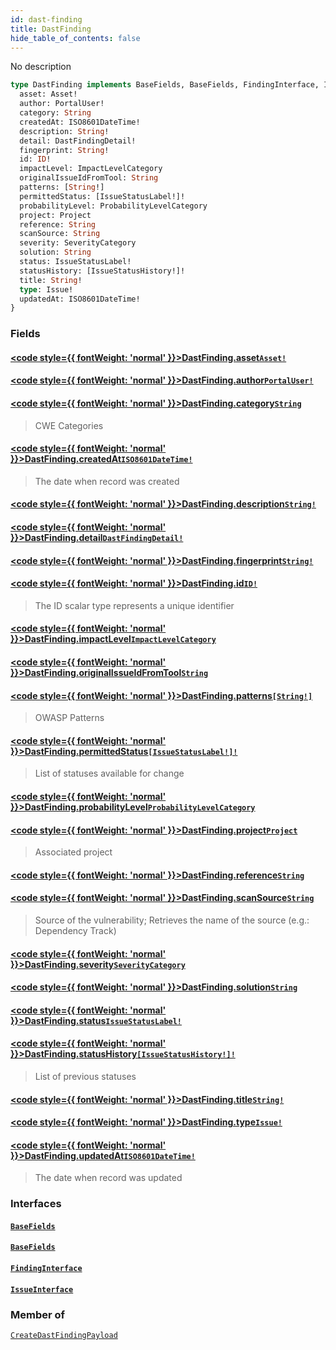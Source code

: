 ```yaml
---
id: dast-finding
title: DastFinding
hide_table_of_contents: false
---
```








No description

```graphql
type DastFinding implements BaseFields, BaseFields, FindingInterface, IssueInterface {
  asset: Asset!
  author: PortalUser!
  category: String
  createdAt: ISO8601DateTime!
  description: String!
  detail: DastFindingDetail!
  fingerprint: String!
  id: ID!
  impactLevel: ImpactLevelCategory
  originalIssueIdFromTool: String
  patterns: [String!]
  permittedStatus: [IssueStatusLabel!]!
  probabilityLevel: ProbabilityLevelCategory
  project: Project
  reference: String
  scanSource: String
  severity: SeverityCategory
  solution: String
  status: IssueStatusLabel!
  statusHistory: [IssueStatusHistory!]!
  title: String!
  type: Issue!
  updatedAt: ISO8601DateTime!
}
```


### Fields

#### [<code style={{ fontWeight: 'normal' }}>DastFinding.<b>asset</b></code>](#)<Bullet />[`Asset!`](/api/graphql/documentation/objects/asset) <Badge class="secondary" text="non-null"/> <Badge class="secondary" text="object"/>
> 
> 

#### [<code style={{ fontWeight: 'normal' }}>DastFinding.<b>author</b></code>](#)<Bullet />[`PortalUser!`](/api/graphql/documentation/objects/portal-user) <Badge class="secondary" text="non-null"/> <Badge class="secondary" text="object"/>
> 
> 

#### [<code style={{ fontWeight: 'normal' }}>DastFinding.<b>category</b></code>](#)<Bullet />[`String`](/api/graphql/documentation/scalars/string) <Badge class="secondary" text="scalar"/>
> CWE Categories
> 

#### [<code style={{ fontWeight: 'normal' }}>DastFinding.<b>createdAt</b></code>](#)<Bullet />[`ISO8601DateTime!`](/api/graphql/documentation/scalars/iso8601-date-time) <Badge class="secondary" text="non-null"/> <Badge class="secondary" text="scalar"/>
> The date when record was created
> 

#### [<code style={{ fontWeight: 'normal' }}>DastFinding.<b>description</b></code>](#)<Bullet />[`String!`](/api/graphql/documentation/scalars/string) <Badge class="secondary" text="non-null"/> <Badge class="secondary" text="scalar"/>
> 
> 

#### [<code style={{ fontWeight: 'normal' }}>DastFinding.<b>detail</b></code>](#)<Bullet />[`DastFindingDetail!`](/api/graphql/documentation/objects/dast-finding-detail) <Badge class="secondary" text="non-null"/> <Badge class="secondary" text="object"/>
> 
> 

#### [<code style={{ fontWeight: 'normal' }}>DastFinding.<b>fingerprint</b></code>](#)<Bullet />[`String!`](/api/graphql/documentation/scalars/string) <Badge class="secondary" text="non-null"/> <Badge class="secondary" text="scalar"/>
> 
> 

#### [<code style={{ fontWeight: 'normal' }}>DastFinding.<b>id</b></code>](#)<Bullet />[`ID!`](/api/graphql/documentation/scalars/id) <Badge class="secondary" text="non-null"/> <Badge class="secondary" text="scalar"/>
> The ID scalar type represents a unique identifier
> 

#### [<code style={{ fontWeight: 'normal' }}>DastFinding.<b>impactLevel</b></code>](#)<Bullet />[`ImpactLevelCategory`](/api/graphql/documentation/enums/impact-level-category) <Badge class="secondary" text="enum"/>
> 
> 

#### [<code style={{ fontWeight: 'normal' }}>DastFinding.<b>originalIssueIdFromTool</b></code>](#)<Bullet />[`String`](/api/graphql/documentation/scalars/string) <Badge class="secondary" text="scalar"/>
> 
> 

#### [<code style={{ fontWeight: 'normal' }}>DastFinding.<b>patterns</b></code>](#)<Bullet />[`[String!]`](/api/graphql/documentation/scalars/string) <Badge class="secondary" text="list"/> <Badge class="secondary" text="scalar"/>
> OWASP Patterns
> 

#### [<code style={{ fontWeight: 'normal' }}>DastFinding.<b>permittedStatus</b></code>](#)<Bullet />[`[IssueStatusLabel!]!`](/api/graphql/documentation/enums/issue-status-label) <Badge class="secondary" text="non-null"/> <Badge class="secondary" text="enum"/>
> List of statuses available for change
> 

#### [<code style={{ fontWeight: 'normal' }}>DastFinding.<b>probabilityLevel</b></code>](#)<Bullet />[`ProbabilityLevelCategory`](/api/graphql/documentation/enums/probability-level-category) <Badge class="secondary" text="enum"/>
> 
> 

#### [<code style={{ fontWeight: 'normal' }}>DastFinding.<b>project</b></code>](#)<Bullet />[`Project`](/api/graphql/documentation/objects/project) <Badge class="secondary" text="object"/>
> Associated project
> 

#### [<code style={{ fontWeight: 'normal' }}>DastFinding.<b>reference</b></code>](#)<Bullet />[`String`](/api/graphql/documentation/scalars/string) <Badge class="secondary" text="scalar"/>
> 
> 

#### [<code style={{ fontWeight: 'normal' }}>DastFinding.<b>scanSource</b></code>](#)<Bullet />[`String`](/api/graphql/documentation/scalars/string) <Badge class="secondary" text="scalar"/>
> Source of the vulnerability; Retrieves the name of the source (e.g.: Dependency Track)
> 

#### [<code style={{ fontWeight: 'normal' }}>DastFinding.<b>severity</b></code>](#)<Bullet />[`SeverityCategory`](/api/graphql/documentation/enums/severity-category) <Badge class="secondary" text="enum"/>
> 
> 

#### [<code style={{ fontWeight: 'normal' }}>DastFinding.<b>solution</b></code>](#)<Bullet />[`String`](/api/graphql/documentation/scalars/string) <Badge class="secondary" text="scalar"/>
> 
> 

#### [<code style={{ fontWeight: 'normal' }}>DastFinding.<b>status</b></code>](#)<Bullet />[`IssueStatusLabel!`](/api/graphql/documentation/enums/issue-status-label) <Badge class="secondary" text="non-null"/> <Badge class="secondary" text="enum"/>
> 
> 

#### [<code style={{ fontWeight: 'normal' }}>DastFinding.<b>statusHistory</b></code>](#)<Bullet />[`[IssueStatusHistory!]!`](/api/graphql/documentation/objects/issue-status-history) <Badge class="secondary" text="non-null"/> <Badge class="secondary" text="object"/>
> List of previous statuses
> 

#### [<code style={{ fontWeight: 'normal' }}>DastFinding.<b>title</b></code>](#)<Bullet />[`String!`](/api/graphql/documentation/scalars/string) <Badge class="secondary" text="non-null"/> <Badge class="secondary" text="scalar"/>
> 
> 

#### [<code style={{ fontWeight: 'normal' }}>DastFinding.<b>type</b></code>](#)<Bullet />[`Issue!`](/api/graphql/documentation/enums/issue) <Badge class="secondary" text="non-null"/> <Badge class="secondary" text="enum"/>
> 
> 

#### [<code style={{ fontWeight: 'normal' }}>DastFinding.<b>updatedAt</b></code>](#)<Bullet />[`ISO8601DateTime!`](/api/graphql/documentation/scalars/iso8601-date-time) <Badge class="secondary" text="non-null"/> <Badge class="secondary" text="scalar"/>
> The date when record was updated
> 

### Interfaces

#### [`BaseFields`](/api/graphql/documentation/interfaces/base-fields) <Badge class="secondary" text="interface"/>
> 
> 

#### [`BaseFields`](/api/graphql/documentation/interfaces/base-fields) <Badge class="secondary" text="interface"/>
> 
> 

#### [`FindingInterface`](/api/graphql/documentation/interfaces/finding-interface) <Badge class="secondary" text="interface"/>
> 
> 

#### [`IssueInterface`](/api/graphql/documentation/interfaces/issue-interface) <Badge class="secondary" text="interface"/>
> 
> 



### Member of

[`CreateDastFindingPayload`](/api/graphql/documentation/objects/create-dast-finding-payload)  <Badge class="secondary" text="object"/>



